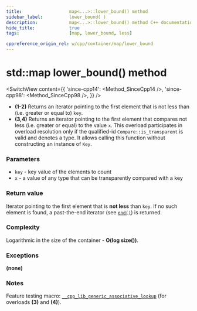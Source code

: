 ```yaml
---
title:					map<...>::lower_bound() method
sidebar_label:			lower_bound( )
description:			map<...>::lower_bound() method C++ documentation
hide_title:				true
tags:					[map, lower_bound, less]

cppreference_origin_rel: w/cpp/container/map/lower_bound
---
```



<!----------------- Codes ---------------------->

<!-- lower_bound() -->

# std::map lower_bound() method

<SwitchView content={{
    'since-cpp14': <Method_SinceCpp14 />,
    'since-cpp98': <Method_SinceCpp98 />,
    }} />

 - **(1-2)** Returns an iterator pointing to the first element that is not less than (i.e. greater or equal to) `key`.
 - **(3,4)** Returns an iterator pointing to the first element that compares not less (i.e. greater or equal) to the value `x`.
    This overload participates in overload resolution only if the qualified-id `Compare::is_transparent` is valid and denotes a type.
    It allows calling this function without constructing an instance of `Key`.

### Parameters

- `key` - key value of the elements to count
- `x` - a value of any type that can be transparently compared with a key

### Return value

Iterator pointing to the first element that is **not less** than `key`. If no such element is found, a past-the-end iterator (see [`end()`](/docs/std/containers/maps/map/end)) is returned.

### Complexity

Logarithmic in the size of the container - **O(log size())**.

### Exceptions

**(none)**

### Notes

Feature testing macro: [`__cpp_lib_generic_associative_lookup`](#) (for overloads **(3)** and **(4)**).
